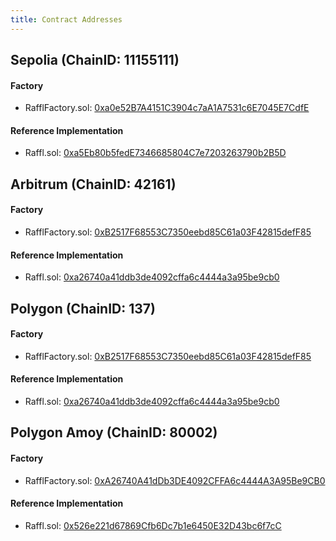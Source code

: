 ```yaml
---
title: Contract Addresses
---
```


## Sepolia (ChainID: 11155111)

#### Factory

- RafflFactory.sol: [0xa0e52B7A4151C3904c7aA1A7531c6E7045E7CdfE](https://sepolia.etherscan.io/address/0xa0e52B7A4151C3904c7aA1A7531c6E7045E7CdfE)

#### Reference Implementation

- Raffl.sol: [0xa5Eb80b5fedE7346685804C7e7203263790b2B5D](https://sepolia.etherscan.io/address/0xa5Eb80b5fedE7346685804C7e7203263790b2B5D)

## Arbitrum (ChainID: 42161)

#### Factory

- RafflFactory.sol: [0xB2517F68553C7350eebd85C61a03F42815defF85](https://arbiscan.io/address/0xB2517F68553C7350eebd85C61a03F42815defF85)

#### Reference Implementation

- Raffl.sol: [0xa26740a41ddb3de4092cffa6c4444a3a95be9cb0](https://arbiscan.io/address/0xa26740a41ddb3de4092cffa6c4444a3a95be9cb0)


## Polygon (ChainID: 137)

#### Factory

- RafflFactory.sol: [0xB2517F68553C7350eebd85C61a03F42815defF85](https://polygonscan.com/address/0xB2517F68553C7350eebd85C61a03F42815defF85)

#### Reference Implementation

- Raffl.sol: [0xa26740a41ddb3de4092cffa6c4444a3a95be9cb0](https://polygonscan.com/address/0xa26740a41ddb3de4092cffa6c4444a3a95be9cb0)


## Polygon Amoy (ChainID: 80002)

#### Factory

- RafflFactory.sol: [0xA26740A41dDb3DE4092CFFA6c4444A3A95Be9CB0](https://amoy.polygonscan.com/address/0xA26740A41dDb3DE4092CFFA6c4444A3A95Be9CB0)

#### Reference Implementation

- Raffl.sol: [0x526e221d67869Cfb6Dc7b1e6450E32D43bc6f7cC](https://amoy.polygonscan.com/address/0x526e221d67869Cfb6Dc7b1e6450E32D43bc6f7cC)
